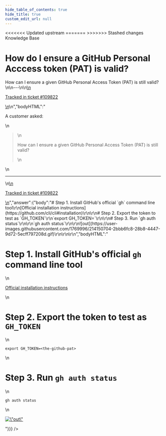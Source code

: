 ```yaml
---
hide_table_of_contents: true
hide_title: true
custom_edit_url: null
---
```



<head>
<<<<<<< Updated upstream
  <link rel="canonical" href="https://github.com/tnn-tnn-tnn-tnn-tnn-gruntwork-io/knowledge-base/discussions/642" />
=======
  <link rel="canonical" href="https://github.com/tnn-gruntwork-io/knowledge-base/discussions/642" />
>>>>>>> Stashed changes
</head>

<CenterLayout>
<span className="searchCategory">Knowledge Base</span>
<h1>How do I ensure a GitHub Personal Acccess token (PAT) is valid?</h1>
<GitHub discussion={{"id":"D_kwDOF8slf84ASQYz","number":642,"author":{"login":"zackproser"},"title":"How do I ensure a GitHub Personal Acccess token (PAT) is valid?","body":"\nA customer asked: \r\n> How can I ensure a given GitHub Personal Access Token (PAT) is still valid?\n\n---\n\n<ins datetime=\"2023-01-23T20:34:21Z\">\n  <p><a href=\"https://support.gruntwork.io/hc/requests/109822\">Tracked in ticket #109822</a></p>\n</ins>\n","bodyHTML":"<p dir=\"auto\">A customer asked:</p>\n<blockquote>\n<p dir=\"auto\">How can I ensure a given GitHub Personal Access Token (PAT) is still valid?</p>\n</blockquote>\n<hr>\n<ins datetime=\"2023-01-23T20:34:21Z\">\n  <p dir=\"auto\"><a href=\"https://support.gruntwork.io/hc/requests/109822\" rel=\"nofollow\">Tracked in ticket #109822</a></p>\n</ins>","answer":{"body":"# Step 1. Install GitHub's official `gh` command line tool\r\n[Official installation instructions](https://github.com/cli/cli#installation)\r\n\r\n# Step 2. Export the token to test as `GH_TOKEN`\r\n`export GH_TOKEN=<the-github-pat>`\r\n\r\n# Step 3. Run `gh auth status`\r\n\r\n`gh auth status`\r\n\r\n![out](https://user-images.githubusercontent.com/1769996/214150704-2bbb6fc8-28b8-4447-9d72-5ecff797208d.gif)\r\n\r\n\r\n","bodyHTML":"<h1 dir=\"auto\">Step 1. Install GitHub's official <code class=\"notranslate\">gh</code> command line tool</h1>\n<p dir=\"auto\"><a href=\"https://github.com/cli/cli#installation\">Official installation instructions</a></p>\n<h1 dir=\"auto\">Step 2. Export the token to test as <code class=\"notranslate\">GH_TOKEN</code></h1>\n<p dir=\"auto\"><code class=\"notranslate\">export GH_TOKEN=&lt;the-github-pat&gt;</code></p>\n<h1 dir=\"auto\">Step 3. Run <code class=\"notranslate\">gh auth status</code></h1>\n<p dir=\"auto\"><code class=\"notranslate\">gh auth status</code></p>\n<p dir=\"auto\"><a target=\"_blank\" rel=\"noopener noreferrer nofollow\" href=\"https://user-images.githubusercontent.com/1769996/214150704-2bbb6fc8-28b8-4447-9d72-5ecff797208d.gif\"><img src=\"https://user-images.githubusercontent.com/1769996/214150704-2bbb6fc8-28b8-4447-9d72-5ecff797208d.gif\" alt=\"out\" data-animated-image=\"\" style=\"max-width: 100%;\"></a></p>"}}} />

</CenterLayout>
  

<!-- ##DOCS-SOURCER-START
{
  "sourcePlugin": "github-discussions",
  "hash": "ce3967705f4e54129cb835917698951e"
}
##DOCS-SOURCER-END -->
